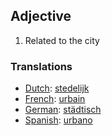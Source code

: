 ==Adjective==

#Related to the city

===Translations===
*[[Dutch]]: [[stedelijk]]
*[[French]]: [[urbain]]
*[[German]]: [[städtisch]]
*[[Spanish]]: [[urbano]]